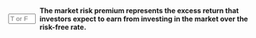 ::: {.question-block}

<form onsubmit="event.preventDefault(); checkAnswerBox('module2_tf_q13','T')" style="display: flex; align-items: center; gap: 8px;">
<input type="text" id="module2_tf_q13" name="module2_tf_q13" maxlength="1" placeholder="T or F"
         style="width: 55px;" data-correct-answer="T" /> <label for="module2_tf_q13"><strong>The market risk premium represents the excess return that investors expect to earn from investing in the market over the risk-free rate.</strong></label>
</form>

<div id="feedback-module2_tf_q13" class="feedback" data-status="" style="display:none;">
The sentence is TRUE. This is the precise definition of the market risk premium, a key component of the CAPM.
</div>
:::